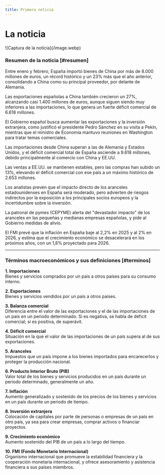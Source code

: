 ```yaml
---
title: Primera noticia
---
```


# La noticia
<Cards>
  <Card 
    title="Visita la noticia"
    href="https://www.vozpopuli.com/economia/espana-dispara-un-23-las-compras-a-china-y-alcanza-el-record-de-8000-millones-en-dos-meses.html"
  />
</Cards>
![Captura de la noticia](/image.webp)


### Resumen de la noticia [#resumen]

Entre enero y febrero, España importó bienes de China por más de 8.000 millones de euros, un récord histórico y un 23% más que el año anterior, consolidando a China como su principal proveedor, por delante de Alemania.

Las exportaciones españolas a China también crecieron un 27%, alcanzando casi 1.400 millones de euros, aunque siguen siendo muy inferiores a las importaciones, lo que genera un fuerte déficit comercial de 6.618 millones.

El Gobierno español busca aumentar las exportaciones y la inversión extranjera, como justificó el presidente Pedro Sánchez en su visita a Pekín, mientras que el ministro de Economía mantuvo reuniones en Washington para tratar temas comerciales.

Las importaciones desde China superan a las de Alemania y Estados Unidos, y el déficit comercial total de España asciende a 9.618 millones, debido principalmente al comercio con China y EE.UU.

Las ventas a EE.UU. se mantienen estables, pero las compras han subido un 13%, elevando el déficit comercial con ese país a un máximo histórico de 2.653 millones.

Los analistas prevén que el impacto directo de los aranceles estadounidenses en España será moderado, pero advierten de riesgos indirectos por la exposición a los principales socios europeos y la incertidumbre sobre la inversión.

La patronal de pymes (CEPYME) alerta del "devastador impacto" de los aranceles en las pequeñas y medianas empresas españolas, y pide al Gobierno medidas de alivio.

El FMI prevé que la inflación en España baje al 2,2% en 2025 y al 2% en 2026, y estima que el crecimiento económico se desacelerará en los próximos años, con un 1,8% proyectado para 2026.

---

### Términos macroeconómicos y sus definiciones [#terminos]

**1. Importaciones**  
Bienes y servicios comprados por un país a otros países para su consumo interno.

**2. Exportaciones**  
Bienes y servicios vendidos por un país a otros países.

**3. Balanza comercial**  
Diferencia entre el valor de las exportaciones y el de las importaciones de un país en un periodo determinado. Si es negativa, se habla de déficit comercial; si es positiva, de superávit.

**4. Déficit comercial**  
Situación en la que el valor de las importaciones de un país supera al de sus exportaciones.

**5. Aranceles**  
Impuestos que un país impone a los bienes importados para encarecerlos y proteger la producción nacional.

**6. Producto Interior Bruto (PIB)**  
Valor total de los bienes y servicios producidos en un país durante un periodo determinado, generalmente un año.

**7. Inflación**  
Aumento generalizado y sostenido de los precios de los bienes y servicios en un país durante un periodo de tiempo.

**8. Inversión extranjera**  
Colocación de capitales por parte de personas o empresas de un país en otro país, ya sea para crear empresas, comprar activos o financiar proyectos.

**9. Crecimiento económico**  
Aumento sostenido del PIB de un país a lo largo del tiempo.

**10. FMI (Fondo Monetario Internacional)**  
Organismo internacional que promueve la estabilidad financiera y la cooperación monetaria internacional, y ofrece asesoramiento y asistencia financiera a sus países miembros.
